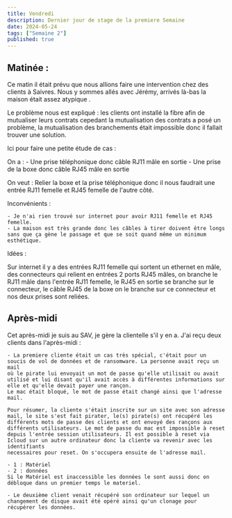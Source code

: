 ```yaml
---
title: Vendredi
description: Dernier jour de stage de la premiere Semaine
date: 2024-05-24
tags: ["Semaine 2"]
published: true
---
```


## Matinée :
Ce matin il était prévu que nous allions faire une intervention chez des clients à Saivres.
Nous y sommes allés avec Jérémy, arrivés là-bas la maison était assez atypique .

Le problème nous est expliqué : les clients ont installé la fibre afin de mutualiser leurs contrats cepedant la mutualisation des contrats a posé
un problème, la mutualisation des branchements était impossible donc il fallait trouver une solution.

Ici pour faire une petite étude de cas :

On a :
    - Une prise téléphonique donc câble RJ11 mâle en sortie 
    - Une prise de la boxe donc câble RJ45 mâle en sortie

On veut :
    Relier la boxe et la prise téléphonique donc il nous faudrait une entrée RJ11 femelle et RJ45 femelle de l'autre côté.

Inconvénients :


    - Je n'ai rien trouvé sur internet pour avoir RJ11 femelle et RJ45 femelle.
    - La maison est très grande donc les câbles à tirer doivent être longs sans que ça gène le passage et que se soit quand même un minimum
    esthétique.

Idées : 

Sur internet il y a des entrées RJ11 femelle qui sortent un ethernet en mâle, des connecteurs qui relient en entrées 2 ports RJ45 mâles, on branche le
RJ11 mâle dans l'entrée RJ11 femelle, le RJ45 en sortie se branche sur le connecteur, le câble RJ45 de la boxe on le branche sur ce connecteur et
nos deux prises sont reliées.


## Après-midi

Cet après-midi je suis au SAV, je gère la clientelle s'il y en a.
J'ai reçu deux clients dans l'après-midi :

    - La premiere cliente était un cas très spécial, c'était pour un soucis de vol de données et de ransomware. La personne avait reçu un mail 
    où le pirate lui envoyait un mot de passe qu'elle utilisait ou avait utilisé et lui disant qu'il avait accès à différentes informations sur
    elle et qu'elle devait payer une rançon.
    Le mac était bloqué, le mot de passe était changé ainsi que l'adresse mail. 
    
    Pour résumer, la cliente s'était inscrite sur un site avec son adresse mail, le site s'est fait pirater, le(s) pirate(s) ont récupéré les 
    différents mots de passe des clients et ont envoyé des rançons aux différents utilisateurs. Le mot de passe du mac est impossible à reset
    depuis l'entrée session utilisateurs. Il est possible à reset via Icloud sur un autre ordinateur donc la cliente va revenir avec les identifiants
    necessaires pour reset. On s'occupera ensuite de l'adresse mail.

    - 1 : Matériel 
    - 2 : données
    Si le Matériel est inaccessible les données le sont aussi donc on débloque dans un premier temps le materiel.

    - Le deuxième client venait récupéré son ordinateur sur lequel un changement de disque avait été opéré ainsi qu'un clonage pour récupérer les données.

    
